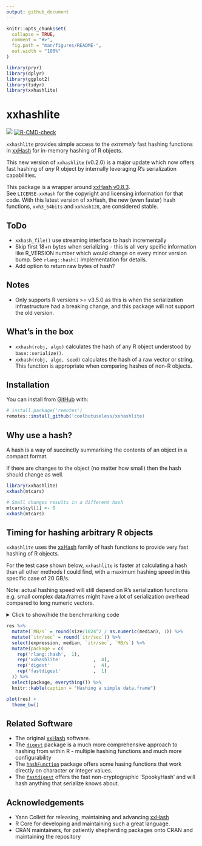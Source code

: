 ```yaml
---
output: github_document
---
```


<!-- README.md is generated from README.Rmd. Please edit that file -->

```r
knitr::opts_chunk$set(
  collapse = TRUE,
  comment = "#>",
  fig.path = "man/figures/README-",
  out.width = "100%"
)

library(pryr)
library(dplyr)
library(ggplot2)
library(tidyr)
library(xxhashlite)
```

# xxhashlite

<!-- badges: start -->
![](https://img.shields.io/badge/cool-useless-green.svg)
[![R-CMD-check](https://github.com/coolbutuseless/xxhashlite/actions/workflows/R-CMD-check.yaml/badge.svg)](https://github.com/coolbutuseless/xxhashlite/actions/workflows/R-CMD-check.yaml)
<!-- badges: end -->

`xxhashlite` provides simple access to the *extremely* fast hashing functions
in [xxHash](https://cyan4973.github.io/xxHash/) for in-memory hashing 
of R objects.

This new version of `xxhashlite` (v0.2.0) is a major update which now offers fast
hashing of *any* R object by internally leveraging R's serialization capabilities.

This package is a wrapper around [xxHash v0.8.3](https://github.com/Cyan4973/xxHash).  
See `LICENSE-xxHash`
for the copyright and licensing information for that code.  With this latest
version of xxHash, the new (even faster) hash functions, `xxh3_64bits` and 
`xxhash128`, are considered stable.

## ToDo

* `xxhash_file()` use streaming interface to hash incrementally
* Skip first 18+n bytes when serializing - this is all very speific information
  like R_VERSION number which would change on every minor version bump.
  See `rlang::hash()` implementation for details.
* Add option to return raw bytes of hash?

## Notes

* Only supports R versions >= v3.5.0 as this is when the serialization 
  infrastructure had a breaking change, and this package will not support
  the old version.

## What's in the box

* `xxhash(robj, algo)` calculates the hash of any R object understood by 
`base::serialize()`.
* `xxhash(robj, algo, seed)` calculates the hash of a raw vector or string. 
  This function is appropriate when comparing hashes of non-R objects.

## Installation

You can install from [GitHub](https://github.com/coolbutuseless/xxhashlite) with:

``` r
# install.package('remotes')
remotes::install_github('coolbutuseless/xxhashlite)
```


## Why use a hash?

A hash is a way of succinctly summarising the contents of an object in a compact format.

If there  are changes to the object (no matter how small) then the hash should change as 
well.


```r
library(xxhashlite)
xxhash(mtcars)

# Small changes results in a different hash
mtcars$cyl[1] <- 0
xxhash(mtcars)
```



## Timing for hashing arbitrary R objects

`xxhashlite` uses the [xxHash](https://github.com/Cyan4973/xxHash) family 
of hash functions to provide very fast hashing of R objects.

For the test case shown below, `xxhashlite` is faster at calculating a hash 
than all other methods I could find, with a maximum hashing speed in this
specific case of 20 GB/s.

Note: actual hashing speed will still depend on R's serialization functions 
e.g. small complex data.frames might have a lot of serialization overhead compared
to long numeric vectors.


<details>
<summary> Click to show/hide the benchmarking code </summary>

```r
library(xxhashlite)
library(digest)
library(fastdigest)
library(rlang)

#~~~~~~~~~~~~~~~~~~~~~~~~~~~~~~~~~~~~~~~~~~~~~~~~~~~~~~~~~~~~~~~~~~~~~~~~~~~~~
# Simple data.frame
#~~~~~~~~~~~~~~~~~~~~~~~~~~~~~~~~~~~~~~~~~~~~~~~~~~~~~~~~~~~~~~~~~~~~~~~~~~~~~
N   <- 5e6
df  <- data.frame(
  x = runif(N),
  y = sample(N)
)

size <- pryr::object_size(df)
size


res <- bench::mark(
  # {xxhashlite}
  hash(df),
  
  xxhash(df, 'xxh32'),
  xxhash(df, 'xxh64'),
  xxhash(df, 'xxh128'),
  xxhash(df, 'xxh3'),
  
  # {digest}
  digest(df, algo = 'xxhash32'),
  digest(df, algo = 'xxhash64'),
  digest(df, algo = 'murmur32'),
  digest(df, algo = 'spookyhash'),
  
  # {fastdigest}
  fastdigest(df),
  
  check = FALSE
)
```

</details>


```r
res %>% 
  mutate(`MB/s` = round(size/1024^2 / as.numeric(median), 1)) %>%
  mutate(`itr/sec` = round(`itr/sec`)) %>%
  select(expression, median, `itr/sec`, `MB/s`) %>%
  mutate(package = c(
    rep('rlang::hash',  1),
    rep('xxhashlite'            ,  4),
    rep('digest'                ,  4),
    rep('fastdigest'            ,  1)
  )) %>%
  select(package, everything()) %>%
  knitr::kable(caption = "Hashing a simple data.frame")
```


```r
plot(res) + 
  theme_bw()
```


## Related Software

* The original [xxHash](https://cyan4973.github.io/xxHash/) software.
* The [`digest`](https://cran.r-project.org/package=digest) package is 
  a much more comprehensive approach to hashing from within R - multiple 
  hashing functions and much more configurability
* The [`hashFunction`](https://cran.r-project.org/package=hashFunction) package offers 
  some hasing functions that work directly on character or integer values.
* The [`fastdigest`](https://cran.r-project.org/package=fastdigest) offers
  the fast non-cryptographic 'SpookyHash' and will hash anything that
  serialize knows about.

## Acknowledgements

* Yann Collett for releasing, maintaining and advancing [xxHash](https://cyan4973.github.io/xxHash/)
* R Core for developing and maintaining such a great language.
* CRAN maintainers, for patiently shepherding packages onto CRAN and maintaining
  the repository
